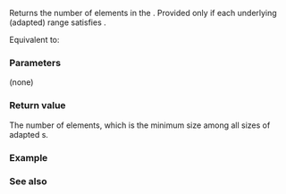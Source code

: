 {{cpp/ranges/zip_view/title|size}}
{{cpp/ranges/zip_view/navbar}}
{{dcl begin}}
{{dcl|num=1|since=c++23|1=
constexpr auto size()
    requires (ranges::sized_range&lt;Views&gt; &amp;&amp; ...);
}}
{{dcl|num=2|since=c++23|1=
constexpr auto size() const
    requires (ranges::sized_range&lt;const Views&gt; &amp;&amp; ...);
}}
{{dcl end}}

Returns the number of elements in the {{rlpt|/|zip_view}}. Provided only if each underlying (adapted) range satisfies {{lconcept|sized_range}}.

Equivalent to:
{{source|1=
return std::apply
(
    [](auto... sizes)
    {
        using CT = /*make-unsigned-like-t*/&lt;std::common_type_t&lt;decltype(sizes)...&gt;&gt;;
        return ranges::min({CT(sizes)...});
    },
    /*tuple-transform*/(ranges::size, views_)
);
}}

===Parameters===
(none)

===Return value===
The number of elements, which is the minimum size among all sizes of adapted {{lconcept|view}}s.

===Example===
{{example
|code=
#include &lt;algorithm&gt;
#include &lt;cassert&gt;
#include &lt;deque&gt;
#include &lt;forward_list&gt;
#include &lt;ranges&gt;
#include &lt;vector&gt;

int main()
{
    auto x = std::vector{1, 2, 3, 4, 5};
    auto y = std::deque{'a', 'b', 'c'};
    auto z = std::forward_list{1., 2.};

    auto v1 = std::views::zip(x, y);
    assert(v1.size() == std::min(x.size(), y.size()));
    assert(v1.size() == 3);

    [[maybe_unused]] auto v2 = std::views::zip(x, z);
//  auto sz = v2.size(); // Error, v2 does not have size():
    static_assert(not std::ranges::sized_range&lt;decltype(z)&gt;);
}
}}

===See also===
{{dsc begin}}
{{dsc inc|cpp/ranges/dsc size}}
{{dsc inc|cpp/ranges/dsc ssize}}
{{dsc end}}

{{langlinks|de|es|fr|it|ja|pt|ru|zh}}